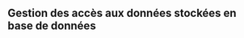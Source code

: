 ::: {.content-visible when-profile="french"}

# Gestion des accès aux données stockées en base de données

:::
